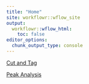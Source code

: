 ```yaml
---
title: "Home"
site: workflowr::wflow_site
output:
  workflowr::wflow_html:
    toc: false
editor_options:
  chunk_output_type: console
---
```


[Cut and Tag](https://infurnoheat.github.io/WardLab/docs/multiQC_cut_tag.html)

[Peak Analysis](https://infurnoheat.github.io/WardLab/docs/peak_analysis.html)
